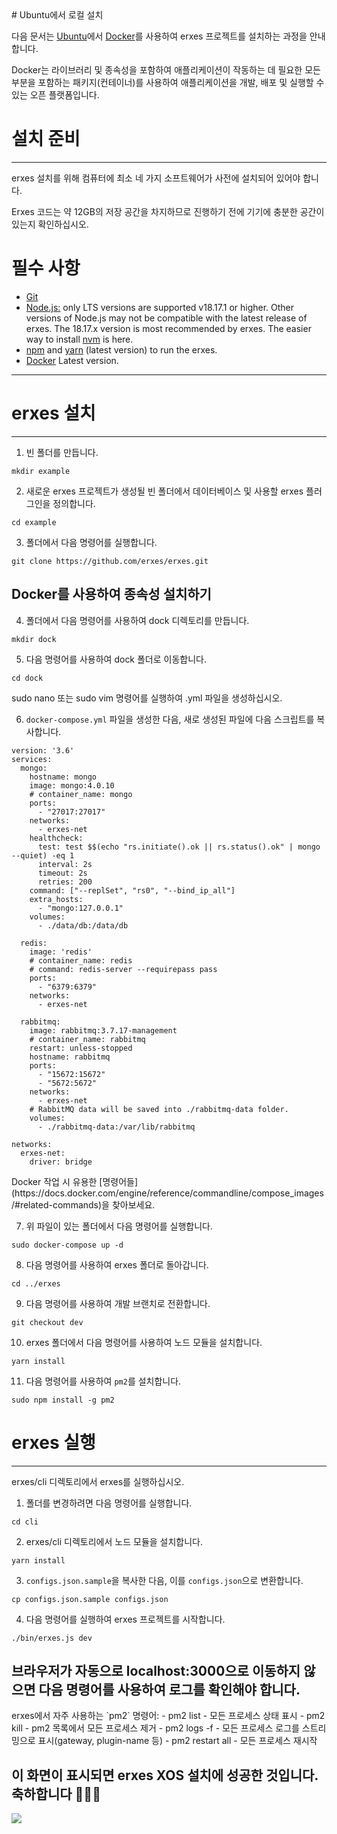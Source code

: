 
<HeroPattern />
# Ubuntu에서 로컬 설치

다음 문서는 [Ubuntu](https://ubuntu.com/)에서 [Docker](https://www.docker.com/)를 사용하여 erxes 프로젝트를 설치하는 과정을 안내합니다.

Docker는 라이브러리 및 종속성을 포함하여 애플리케이션이 작동하는 데 필요한 모든 부분을 포함하는 패키지(컨테이너)를 사용하여 애플리케이션을 개발, 배포 및 실행할 수 있는 오픈 플랫폼입니다.

# 설치 준비
---

erxes 설치를 위해 컴퓨터에 최소 네 가지 소프트웨어가 사전에 설치되어 있어야 합니다.

<Caution>
    Erxes 코드는 약 12GB의 저장 공간을 차지하므로 진행하기 전에 기기에 충분한 공간이 있는지 확인하십시오.
</Caution>

# 필수 사항

- [Git](https://github.com/git-guides/install-git)<script src='https://cdn.jsdelivr.net/gh/eddymens/markdown-external-link-script@v2.0.0/main.min.js'></script>
- [Node.js:](https://nodejs.org/en)<script src='https://cdn.jsdelivr.net/gh/eddymens/markdown-external-link-script@v2.0.0/main.min.js'></script> only LTS versions are supported v18.17.1 or higher. Other versions of Node.js may not be compatible with the latest release of erxes. The 18.17.x version is most recommended by erxes. The easier way to install [nvm](https://github.com/nvm-sh/nvm#installing-and-updating) is here.
- [npm](https://docs.npmjs.com/cli/v6/commands/npm-install/)<script src='https://cdn.jsdelivr.net/gh/eddymens/markdown-external-link-script@v2.0.0/main.min.js'></script> and [yarn](https://classic.yarnpkg.com/lang/en/docs/install/#debian-stable)<script src='https://cdn.jsdelivr.net/gh/eddymens/markdown-external-link-script@v2.0.0/main.min.js'></script> (latest version) to run the erxes. 
- [Docker](https://www.digitalocean.com/community/tutorials/how-to-install-and-use-docker-on-ubuntu-20-04)<script src='https://cdn.jsdelivr.net/gh/eddymens/markdown-external-link-script@v2.0.0/main.min.js'></script> Latest version.

---

# erxes 설치
---

1. 빈 폴더를 만듭니다.
```tsx
mkdir example
```
2. 새로운 erxes 프로젝트가 생성될 빈 폴더에서 데이터베이스 및 사용할 erxes 플러그인을 정의합니다.
```tsx
cd example
```
3. 폴더에서 다음 명령어를 실행합니다.
```tsx
git clone https://github.com/erxes/erxes.git
```
## **Docker를 사용하여 종속성 설치하기**
4. 폴더에서 다음 명령어를 사용하여 dock 디렉토리를 만듭니다.
```tsx
mkdir dock
```
5. 다음 명령어를 사용하여 dock 폴더로 이동합니다.
```tsx
cd dock
```
<Note>
sudo nano 또는 sudo vim 명령어를 실행하여 .yml 파일을 생성하십시오.
</Note>

6. `docker-compose.yml` 파일을 생성한 다음, 새로 생성된 파일에 다음 스크립트를 복사합니다.
```tsx
version: '3.6'
services:
  mongo:
    hostname: mongo
    image: mongo:4.0.10
    # container_name: mongo
    ports:
      - "27017:27017"
    networks:
      - erxes-net
    healthcheck:
      test: test $$(echo "rs.initiate().ok || rs.status().ok" | mongo --quiet) -eq 1
      interval: 2s
      timeout: 2s
      retries: 200
    command: ["--replSet", "rs0", "--bind_ip_all"]
    extra_hosts:
      - "mongo:127.0.0.1"
    volumes:
      - ./data/db:/data/db

  redis:
    image: 'redis'
    # container_name: redis
    # command: redis-server --requirepass pass
    ports:
      - "6379:6379"
    networks:
      - erxes-net

  rabbitmq:
    image: rabbitmq:3.7.17-management
    # container_name: rabbitmq
    restart: unless-stopped
    hostname: rabbitmq
    ports:
      - "15672:15672"
      - "5672:5672"
    networks:
      - erxes-net
    # RabbitMQ data will be saved into ./rabbitmq-data folder.
    volumes:
      - ./rabbitmq-data:/var/lib/rabbitmq

networks:
  erxes-net:
    driver: bridge
```
<Tip>
Docker 작업 시 유용한 [명령어들](https://docs.docker.com/engine/reference/commandline/compose_images/#related-commands)을 찾아보세요.
</Tip>

7. 위 파일이 있는 폴더에서 다음 명령어를 실행합니다.
```tsx
sudo docker-compose up -d
```
8. 다음 명령어를 사용하여 erxes 폴더로 돌아갑니다.
```tsx
cd ../erxes
```
9. 다음 명령어를 사용하여 개발 브랜치로 전환합니다.
```tsx
git checkout dev
```
10. erxes 폴더에서 다음 명령어를 사용하여 노드 모듈을 설치합니다.
```tsx
yarn install
```
11. 다음 명령어를 사용하여 `pm2`를 설치합니다.
```tsx
sudo npm install -g pm2
```

# erxes 실행
---

<Caution>
erxes/cli 디렉토리에서 erxes를 실행하십시오.
</Caution>

1. 폴더를 변경하려면 다음 명령어를 실행합니다.
```tsx
cd cli
```
2. erxes/cli 디렉토리에서 노드 모듈을 설치합니다.
```tsx
yarn install
```
3. `configs.json.sample`을 복사한 다음, 이를 `configs.json`으로 변환합니다.
```tsx
cp configs.json.sample configs.json
```
4. 다음 명령어를 실행하여 erxes 프로젝트를 시작합니다.
```tsx
./bin/erxes.js dev
```

## 브라우저가 자동으로 localhost:3000으로 이동하지 않으면 다음 명령어를 사용하여 로그를 확인해야 합니다.

<Tip>
erxes에서 자주 사용하는 `pm2` 명령어:
- pm2 list - 모든 프로세스 상태 표시
- pm2 kill - pm2 목록에서 모든 프로세스 제거
- pm2 logs -f - 모든 프로세스 로그를 스트리밍으로 표시(gateway, plugin-name 등)
- pm2 restart all - 모든 프로세스 재시작
</Tip>

## 이 화면이 표시되면 erxes XOS 설치에 성공한 것입니다. 축하합니다 🎉🎉🎉
 ![](https://imagedelivery.net/5m26Aj-CutMXPPNacMs_yQ/1bee4344-9c4b-4a37-e3f4-6e4b02211000/public)
